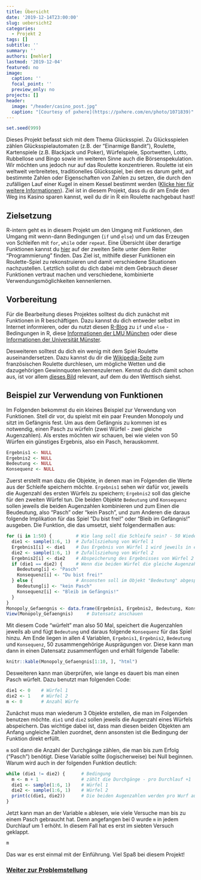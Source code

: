---
title: Übersicht
date: '2019-12-14T23:00:00'
slug: uebersicht2
categories:
  - Projekt 2
tags: []
subtitle: ''
summary: ''
authors: [mehler]
lastmod: '2019-12-04'
featured: no
image:
  caption: ''
  focal_point: ''
  preview_only: no
projects: []
header:
  image: "/header/casino_post.jpg"
  caption: "[Courtesy of pxhere](https://pxhere.com/en/photo/1071839)"
---
```{r,echo=F}
set.seed(999)
```

Dieses Projekt befasst sich mit dem Thema Glücksspiel. Zu Glücksspielen zählen Glücksspielautomaten (z.B. der "Einarmige Bandit"), Roulette, Kartenspiele (z.B. Blackjack und Poker), Würfelspiele, Sportwetten, Lotto, Rubbellose und Bingo sowie im weiteren Sinne auch die Börsenspekulation. Wir möchten uns jedoch nur auf das Roulette konzentrieren. Roulette ist ein weltweit verbreitetes, traditionelles Glücksspiel, bei dem es darum geht, auf bestimmte Zahlen oder Eigenschaften von Zahlen zu setzen, die durch den zufälligen Lauf einer Kugel in einem Kessel bestimmt werden ([Klicke hier für weitere Informationen](https://de.wikipedia.org/wiki/Roulette)). Ziel ist in diesem Projekt, dass du dir am Ende den Weg ins Kasino sparen kannst, weil du dir in R ein Roulette nachgebaut hast!

## Zielsetzung

R-intern geht es in diesem Projekt um den Umgang mit Funktionen, den Umgang mit wenn-dann Bedingungen (`if` und `else`) und um das Erzeugen von Schleifen mit `for`, `while` oder `repeat`. Eine Übersicht über derartige Funktionen kannst du [hier](https://www.uni-muenster.de/Stochastik/lehre/SS14/PrakStat/R-Befehle.pdf) auf der zweiten Seite unter dem Reiter "Programmierung" finden. Das Ziel ist, mithilfe dieser Funktionen ein Roulette-Spiel zu rekonstruieren und damit verschiedene Situationen nachzustellen. Letztlich sollst du dich dabei mit dem Gebrauch dieser Funktionen vertraut machen und verschiedene, kombinierte Verwendungsmöglichkeiten kennenlernen.  

## Vorbereitung

Für die Bearbeitung dieses Projektes solltest du dich zunächst mit Funktionen in R beschäftigen. Dazu kannst du dich entweder selbst im Internet informieren, oder du nutzt diesen [R-Blog](https://r-coding.de/blog/if-else/) zu `if` und `else` - Bedingungen in R, diese [Informationen der LMU München](https://statsoz-neu.userweb.mwn.de/lehre/2013_SoSe/StatSoft/material/4-folien-4.pdf) oder diese [Informationen der Universität Münster](https://www.uni-muenster.de/Stochastik/lehre/WS1011/PrakStat/R-Einfuehrung.pdf).

Desweiteren solltest du dich ein wenig mit dem Spiel Roulette auseinandersetzen. Dazu kannst du dir die [Wikipedia-Seite](https://de.wikipedia.org/wiki/Roulette#Das_franz%C3%B6sische_Roulette) zum französischen Roulette durchlesen, um mögliche Wetten und die dazugehörigen Gewinnquoten kennenzulernen. Kennst du dich damit schon aus, ist vor allem [dieses Bild](https://upload.wikimedia.org/wikipedia/commons/7/78/Roulette_table_fr.svg) relevant, auf dem du den Wetttisch siehst.

## Beispiel zur Verwendung von Funktionen

Im Folgenden bekommst du ein kleines Beispiel zur Verwendung von Funktionen. Stell dir vor, du spielst mit ein paar Freunden Monopoly und sitzt im Gefängnis fest. Um aus dem Gefängnis zu kommen ist es notwendig, einen Pasch zu würfeln (zwei Würfel - zwei gleiche Augenzahlen). Als erstes möchten wir schauen, bei wie vielen von 50 Würfen ein günstiges Ergebnis, also ein Pasch, herauskommt.

```{r}
Ergebnis1 <- NULL
Ergebnis2 <- NULL
Bedeutung <- NULL
Konsequenz <- NULL
```

Zuerst erstellt man dazu die Objekte, in denen man im Folgenden die Werte aus der Schleife speichern möchte. `Ergebnis1` sehen wir dafür vor, jeweils die Augenzahl des ersten Würfels zu speichern; `Ergebnis2` soll das gleiche für den zweiten Würfel tun. Die beiden Objekte `Bedeutung` und `Konsequenz` sollen jeweils die beiden Augenzahlen kombinieren und zum Einen die Beudeutung, also "Pasch" oder "kein Pasch", und zum Anderen die daraus folgende Implikation für das Spiel "Du bist frei!" oder "Bleib im Gefängnis!" ausgeben. Die Funktion, die das umsetzt, sieht folgendermaßen aus: 

```{r}
for (i in 1:50) {         # Wie lang soll die Schleife sein? - 50 Wiederholungen
  die1 <- sample(1:6, 1)  # Zufallsziehung von Würfel 1
  Ergebnis1[i] <- die1    # Das Ergebnis von Würfel 1 wird jeweils in einem neuen Eintrag (Eintrag "i" für die i-te Runde/den i-ten Durchlauf) im Objekt "Ergebnis1" gespeichert.
  die2 <- sample(1:6, 1)  # Zufallsziehung von Würfel 2
  Ergebnis2[i] <- die2    # Abspeicherung des Ergebnisses von Würfel 2
  if (die1 == die2) {     # Wenn die beiden Würfel die gleiche Augenzahl haben, dann soll in dem Objekt "Bedeutung" abgespeichert werden, dass ein Pasch gewürfelt wurde. Ebenso soll in dem Objekt "Konsequenz" die Anweisung "Du bist frei!" ausgegeben werden.
    Bedeutung[i] <- "Pasch"
    Konsequenz[i] <- "Du bist frei!"
  } else {                # Ansonsten soll im Objekt "Bedeutung" abgespeichert werden, dass kein Pasch gewürfelt wurde und im Objekt "Konsequenz" die Anweisung "Bleib im Gefängnis!"
    Bedeutung[i] <- "kein Pasch"
    Konsequenz[i] <- "Bleib im Gefängnis!"
  }
}
Monopoly_Gefaengnis <- data.frame(Ergebnis1, Ergebnis2, Bedeutung, Konsequenz) # Datensatz aus den drei Objekten erstellen
View(Monopoly_Gefaengnis)     # Datensatz anschauen
```

Mit diesem Code "würfelt" man also 50 Mal, speichert die Augenzahlen jeweils ab und fügt `Bedeutung` und daraus folgende `Konsequenz` für das Spiel hinzu. Am Ende liegen in allen 4 Variablen, `Ergebnis1`, `Ergebnis2`, `Bedeutung` und `Konsequenz`, 50 zusammengehörige Ausprägungen vor. Diese kann man dann in einen Datensatz zusammenfügen und erhält folgende Tabelle:

```{r, echo=FALSE}
knitr::kable(Monopoly_Gefaengnis[1:10, ], "html")
```

Desweiteren kann man überprüfen, wie lange es dauert bis man einen Pasch würfelt. Dazu benutzt man folgenden Code:

```{r}
die1 <- 0    # Würfel 1
die2 <- 1    # Würfel 2
m <- 0       # Anzahl Würfe
```
<p>
Zunächst muss man wiederum 3 Objekte erstellen, die man im Folgenden benutzen möchte. `die1` und `die2` sollen jeweils die Augenzahl eines Würfels abspeichern. Das wichtige dabei ist, dass man diesen beiden Objekten am Anfang ungleiche Zahlen zuordnet, denn ansonsten ist die Bedingung der Funktion direkt erfüllt.
</p>
`m` soll dann die Anzahl der Durchgänge zählen, die man bis zum Erfolg ("Pasch") benötigt. Diese Variable sollte (logischerweise) bei Null beginnen. Warum wird auch in der folgenden Funktion deutlich: 

```{r}
while (die1 != die2) {      # Bedingung
  m <- m + 1                # zählt die Durchgänge - pro Durchlauf +1
  die1 <- sample(1:6, 1)    # Würfel 1
  die2 <- sample(1:6, 1)    # Würfel 2
  print(c(die1, die2))      # Die beiden Augenzahlen werden pro Wurf ausgegeben, um die Ergebnisse nachvollziehen zu können.
}
```

Jetzt kann man an der Variable `m` ablesen, wie viele Versuche man bis zu einem Pasch gebraucht hat. Denn angefangen bei 0 wurde `m` in jedem Durchlauf um 1 erhöht. In diesem Fall hat es erst im siebten Versuch geklappt.

```{r}
m
```

Das war es erst einmal mit der Einführung. Viel Spaß bei diesem Projekt!

### [Weiter zur Problemstellung](/post/problemstellung2)
